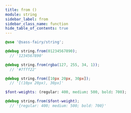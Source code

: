 ```yaml
---
title: from ()
module: string
sidebar_label: from
sidebar_class_name: function
hide_table_of_contents: true
---
```


<DocPage spec={Spec} />

```scss
@use '@sass-fairy/string';

@debug string.from(01234567890);
  // '1234567890'

@debug string.from(rgba(127, 255, 34, 1));
  // '#7fff22'

@debug string.from([10px 20px, 30px]);
  // '[(10px 20px), 30px]'

$font-weights: (regular: 400, medium: 500, bold: 700);

@debug string.from($font-weight);
  // '{regular: 400; medium: 500; bold: 700}'
```
